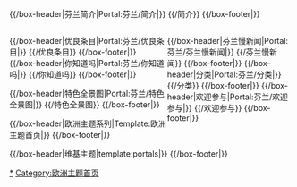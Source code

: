 <div style="float:right; width:100%">
{{browsebar}}
{{/box-header|芬兰简介|Portal:芬兰/简介|}}
{{/简介}}
{{/box-footer|}}
</div>

<div style="float:left; width:55%;">
{{/box-header|优良条目|Portal:芬兰/优良条目|}}
{{/优良条目}}
{{/box-footer|}}
{{/box-header|你知道吗|Portal:芬兰/你知道吗|}}
{{/你知道吗}}
{{/box-footer|}}
</div>

<div style="float:right; width:44%">
{{/box-header|芬兰慢新闻|Portal:芬兰/芬兰慢新闻|}}
{{/芬兰慢新闻}}
{{/box-footer|}}
{{/box-header|分类|Portal:芬兰/分类|}}
{{/分类}}
{{/box-footer|}}
{{/box-header|欢迎参与|Portal:芬兰/欢迎参与|}}
{{/欢迎参与}}
{{/box-footer|}}
</div>

{{/box-header|特色全景图|Portal:芬兰/特色全景图|}}
{{/特色全景图}}
{{/box-footer|}}

{{/box-header|欧洲主题系列|Template:欧洲主题首页|}}
{{欧洲主题首页}}
{{/box-footer|}}

{{/box-header|维基主题|template:portals|}}
{{portals}}
{{/box-footer|}}

[[Category:芬兰|*]]
[[Category:欧洲主题首页|Category:欧洲主题首页]]